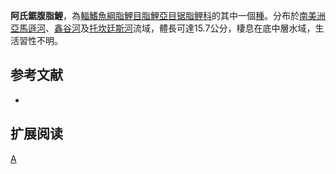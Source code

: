 {{Speciesbox 
| genus = Myleus
| species = arnoldi
| status = NE
| status_system = IUCN3.1
| authority =  [[Ahl|Ahl]], 1936
| synonyms = *''Myloplus arnoldi''<br /><small>Ahl, 1936</small>
}}
'''阿氏鋸腹脂鯉'''，為[[輻鰭魚綱|輻鰭魚綱]][[脂鯉目|脂鯉目]][[脂鯉亞目|脂鯉亞目]][[锯脂鲤科|锯脂鲤科]]的其中一個[[種|種]]。分布於[[南美洲|南美洲]][[亞馬遜河|亞馬遜河]]、[[鑫谷河|鑫谷河]]及[[托坎廷斯河|托坎廷斯河]]流域，體長可達15.7公分，棲息在底中層水域，生活習性不明。

==参考文献==
{{refbegin}}
*{{FishBase_species|genus=Myleus|species=arnoldi |year=2014|month=1}}
{{refend}}

== 扩展阅读 ==
{{refbegin}}
{{wikispecies-inline|Myleus arnoldi|阿氏鋸腹脂鯉}}
{{refend}}

{{Taxonbar|from=Q5682101}}

[[Category:鋸腹脂鯉屬|A]]


{{魚類小作品}}